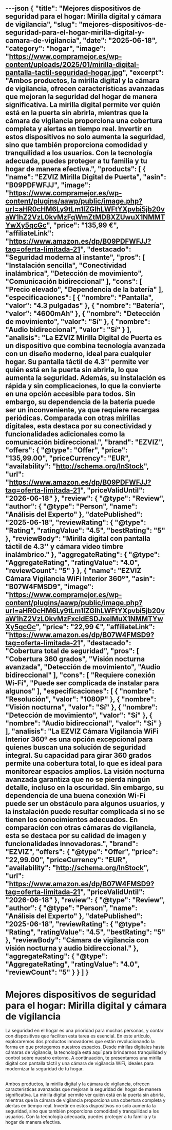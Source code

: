 ---json
{
  "title": "Mejores dispositivos de seguridad para el hogar: Mirilla digital y cámara de vigilancia",
  "slug": "mejores-dispositivos-de-seguridad-para-el-hogar-mirilla-digital-y-camara-de-vigilancia",
  "date": "2025-06-18",
  "category": "hogar",
  "image": "https://www.compramejor.es/wp-content/uploads/2025/01/mirilla-digital-pantalla-tactil-seguridad-hogar.jpg",
  "excerpt": "Ambos productos, la mirilla digital y la cámara de vigilancia, ofrecen características avanzadas que mejoran la seguridad del hogar de manera significativa. La mirilla digital permite ver quién está en la puerta sin abrirla, mientras que la cámara de vigilancia proporciona una cobertura completa y alertas en tiempo real. Invertir en estos dispositivos no solo aumenta la seguridad, sino que también proporciona comodidad y tranquilidad a los usuarios. Con la tecnología adecuada, puedes proteger a tu familia y tu hogar de manera efectiva.",
  "products": [
    {
      "name": "EZVIZ Mirilla Digital de Puerta",
      "asin": "B09PDFWFJJ",
      "image": "https://www.compramejor.es/wp-content/plugins/aawp/public/image.php?url=aHR0cHM6Ly9tLm1lZGlhLWFtYXpvbi5jb20vaW1hZ2VzL0kvMzFqWmZtMDBXZUwuX1NMMTYwXy5qcGc",
      "price": "135,99 €",
      "affiliateLink": "https://www.amazon.es/dp/B09PDFWFJJ?tag=oferta-limitada-21",
      "destacado": "Seguridad moderna al instante",
      "pros": [
        "Instalación sencilla",
        "Conectividad inalámbrica",
        "Detección de movimiento",
        "Comunicación bidireccional"
      ],
      "cons": [
        "Precio elevado",
        "Dependencia de la batería"
      ],
      "especificaciones": [
        {
          "nombre": "Pantalla",
          "valor": "4.3 pulgadas"
        },
        {
          "nombre": "Batería",
          "valor": "4600mAh"
        },
        {
          "nombre": "Detección de movimiento",
          "valor": "Sí"
        },
        {
          "nombre": "Audio bidireccional",
          "valor": "Sí"
        }
      ],
      "analisis": "La EZVIZ Mirilla Digital de Puerta es un dispositivo que combina tecnología avanzada con un diseño moderno, ideal para cualquier hogar. Su pantalla táctil de 4.3'' permite ver quién está en la puerta sin abrirla, lo que aumenta la seguridad. Además, su instalación es rápida y sin complicaciones, lo que la convierte en una opción accesible para todos. Sin embargo, su dependencia de la batería puede ser un inconveniente, ya que requiere recargas periódicas. Comparada con otras mirillas digitales, esta destaca por su conectividad y funcionalidades adicionales como la comunicación bidireccional.",
      "brand": "EZVIZ",
      "offers": {
        "@type": "Offer",
        "price": "135,99.00",
        "priceCurrency": "EUR",
        "availability": "http://schema.org/InStock",
        "url": "https://www.amazon.es/dp/B09PDFWFJJ?tag=oferta-limitada-21",
        "priceValidUntil": "2026-06-18"
      },
      "review": {
        "@type": "Review",
        "author": {
          "@type": "Person",
          "name": "Análisis del Experto"
        },
        "datePublished": "2025-06-18",
        "reviewRating": {
          "@type": "Rating",
          "ratingValue": "4.5",
          "bestRating": "5"
        },
        "reviewBody": "Mirilla digital con pantalla táctil de 4.3'' y cámara video timbre inalámbrico."
      },
      "aggregateRating": {
        "@type": "AggregateRating",
        "ratingValue": "4.0",
        "reviewCount": "5"
      }
    },
    {
      "name": "EZVIZ Cámara Vigilancia WiFi Interior 360º",
      "asin": "B07W4FMSD9",
      "image": "https://www.compramejor.es/wp-content/plugins/aawp/public/image.php?url=aHR0cHM6Ly9tLm1lZGlhLWFtYXpvbi5jb20vaW1hZ2VzL0kvMzFxcldESDJxelMuX1NMMTYwXy5qcGc",
      "price": "22,99 €",
      "affiliateLink": "https://www.amazon.es/dp/B07W4FMSD9?tag=oferta-limitada-21",
      "destacado": "Cobertura total de seguridad",
      "pros": [
        "Cobertura 360 grados",
        "Visión nocturna avanzada",
        "Detección de movimiento",
        "Audio bidireccional"
      ],
      "cons": [
        "Requiere conexión Wi-Fi",
        "Puede ser complicada de instalar para algunos"
      ],
      "especificaciones": [
        {
          "nombre": "Resolución",
          "valor": "1080P"
        },
        {
          "nombre": "Visión nocturna",
          "valor": "Sí"
        },
        {
          "nombre": "Detección de movimiento",
          "valor": "Sí"
        },
        {
          "nombre": "Audio bidireccional",
          "valor": "Sí"
        }
      ],
      "analisis": "La EZVIZ Cámara Vigilancia WiFi Interior 360º es una opción excepcional para quienes buscan una solución de seguridad integral. Su capacidad para girar 360 grados permite una cobertura total, lo que es ideal para monitorear espacios amplios. La visión nocturna avanzada garantiza que no se pierda ningún detalle, incluso en la oscuridad. Sin embargo, su dependencia de una buena conexión Wi-Fi puede ser un obstáculo para algunos usuarios, y la instalación puede resultar complicada si no se tienen los conocimientos adecuados. En comparación con otras cámaras de vigilancia, esta se destaca por su calidad de imagen y funcionalidades innovadoras.",
      "brand": "EZVIZ",
      "offers": {
        "@type": "Offer",
        "price": "22,99.00",
        "priceCurrency": "EUR",
        "availability": "http://schema.org/InStock",
        "url": "https://www.amazon.es/dp/B07W4FMSD9?tag=oferta-limitada-21",
        "priceValidUntil": "2026-06-18"
      },
      "review": {
        "@type": "Review",
        "author": {
          "@type": "Person",
          "name": "Análisis del Experto"
        },
        "datePublished": "2025-06-18",
        "reviewRating": {
          "@type": "Rating",
          "ratingValue": "4.5",
          "bestRating": "5"
        },
        "reviewBody": "Cámara de vigilancia con visión nocturna y audio bidireccional."
      },
      "aggregateRating": {
        "@type": "AggregateRating",
        "ratingValue": "4.0",
        "reviewCount": "5"
      }
    }
  ]
}
---

# Mejores dispositivos de seguridad para el hogar: Mirilla digital y cámara de vigilancia


La seguridad en el hogar es una prioridad para muchas personas, y contar con dispositivos que faciliten esta tarea es esencial. En este artículo, exploraremos dos productos innovadores que están revolucionando la forma en que protegemos nuestros espacios. Desde mirillas digitales hasta cámaras de vigilancia, la tecnología está aquí para brindarnos tranquilidad y control sobre nuestro entorno. A continuación, te presentamos una mirilla digital con pantalla táctil y una cámara de vigilancia WiFi, ideales para modernizar la seguridad de tu hogar.

## 

<ProductRankingTable products={products} />

## 

<ProductDetailCard product={products[0]} index={0} />

<ProductDetailCard product={products[1]} index={1} />

## 

Ambos productos, la mirilla digital y la cámara de vigilancia, ofrecen características avanzadas que mejoran la seguridad del hogar de manera significativa. La mirilla digital permite ver quién está en la puerta sin abrirla, mientras que la cámara de vigilancia proporciona una cobertura completa y alertas en tiempo real. Invertir en estos dispositivos no solo aumenta la seguridad, sino que también proporciona comodidad y tranquilidad a los usuarios. Con la tecnología adecuada, puedes proteger a tu familia y tu hogar de manera efectiva.
